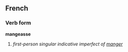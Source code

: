 ==French==
===Verb form===
'''mangeasse'''

# ''first-person singular indicative imperfect of [[manger]]''